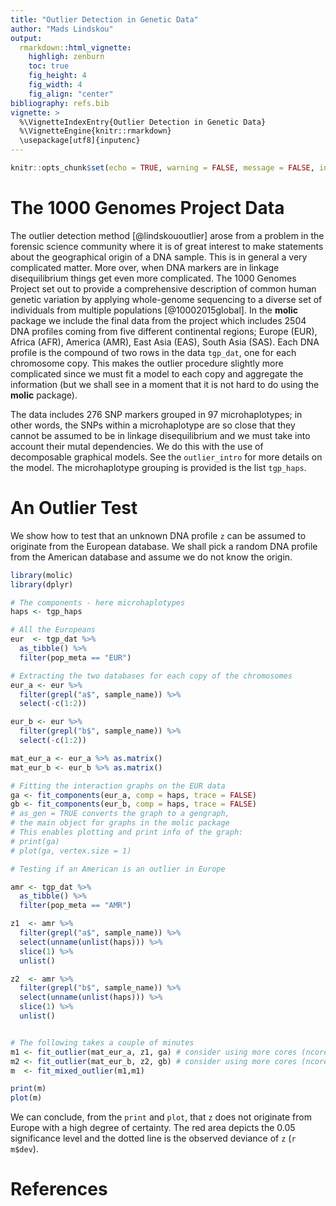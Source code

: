 ```yaml
---
title: "Outlier Detection in Genetic Data"
author: "Mads Lindskou"
output: 
  rmarkdown::html_vignette:
    highligh: zenburn
    toc: true
    fig_height: 4
    fig_width: 4
    fig_align: "center"
bibliography: refs.bib
vignette: >
  %\VignetteIndexEntry{Outlier Detection in Genetic Data}
  %\VignetteEngine{knitr::rmarkdown}
  \usepackage[utf8]{inputenc}
---
```


```r
knitr::opts_chunk$set(echo = TRUE, warning = FALSE, message = FALSE, include = TRUE)
```


# The 1000 Genomes Project Data

The outlier detection method [@lindskououtlier] arose from a problem in the forensic science community where it is of great interest to make statements about the geographical origin of a DNA sample. This is in general a very complicated matter. More over, when DNA markers are in linkage disequilibrium things get even more complicated. The 1000 Genomes Project set out to provide a comprehensive description of common human genetic variation by applying whole-genome sequencing to a diverse set of individuals from multiple populations [@10002015global]. In the **molic** package we include the final data from the project which includes $2504$ DNA profiles coming from five different continental regions; Europe (EUR), Africa (AFR), America (AMR), East Asia (EAS), South Asia (SAS). Each DNA profile is the compound of two rows in the data `tgp_dat`, one for each chromosome copy. This makes the outlier procedure slightly more complicated since we must fit a model to each copy and aggregate the information (but we shall see in a moment that it is not hard to do using the **molic** package).

The data includes $276$ SNP markers grouped in $97$ microhaplotypes; in other words, the SNPs within a microhaplotype are so close that they cannot be assumed to be in linkage disequilibrium and we must take into account their mutal dependencies. We do this with the use of decomposable graphical models. See the `outlier_intro` for more details on the model. The microhaplotype grouping is provided is the list `tgp_haps`.

# An Outlier Test

We show how to test that an unknown DNA profile `z` can be assumed to originate from the European database. We shall pick a random DNA profile from the American database and assume we do not know the origin. 


```r
library(molic)
library(dplyr)

# The components - here microhaplotypes
haps <- tgp_haps

# All the Europeans
eur  <- tgp_dat %>%
  as_tibble() %>%
  filter(pop_meta == "EUR")

# Extracting the two databases for each copy of the chromosomes
eur_a <- eur %>%
  filter(grepl("a$", sample_name)) %>%
  select(-c(1:2))

eur_b <- eur %>%
  filter(grepl("b$", sample_name)) %>%
  select(-c(1:2))

mat_eur_a <- eur_a %>% as.matrix()
mat_eur_b <- eur_b %>% as.matrix()

# Fitting the interaction graphs on the EUR data 
ga <- fit_components(eur_a, comp = haps, trace = FALSE)
gb <- fit_components(eur_b, comp = haps, trace = FALSE)
# as_gen = TRUE converts the graph to a gengraph,
# the main object for graphs in the molic package
# This enables plotting and print info of the graph:
# print(ga)
# plot(ga, vertex.size = 1)

# Testing if an American is an outlier in Europe

amr <- tgp_dat %>%
  as_tibble() %>%
  filter(pop_meta == "AMR")

z1  <- amr %>%
  filter(grepl("a$", sample_name)) %>% 
  select(unname(unlist(haps))) %>%
  slice(1) %>%
  unlist()

z2  <- amr %>%
  filter(grepl("b$", sample_name)) %>% 
  select(unname(unlist(haps))) %>%
  slice(1) %>%
  unlist()


# The following takes a couple of minutes
m1 <- fit_outlier(mat_eur_a, z1, ga) # consider using more cores (ncores argument)
m2 <- fit_outlier(mat_eur_b, z2, gb) # consider using more cores (ncores argument)
m  <- fit_mixed_outlier(m1,m1)
```

```r
print(m)
plot(m)
```
We can conclude, from the `print` and `plot`, that `z` does not originate from Europe with a high degree of certainty. The red area depicts the $0.05$ significance level and the dotted line is the observed deviance of `z` (`r m$dev`).

# References
